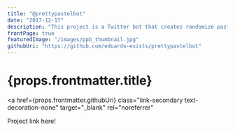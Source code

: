 ```yaml
---
title: "@prettypastelbot"
date: "2017-12-17"
description: "This project is a Twitter bot that creates randomize pastel colors. This came to fruition out of a weekend of doing nothing. That weekend turned into learning some color theory, and the intricacies of color representations in computers!"
frontPage: true
featuredImage: "/images/ppb_thumbnail.jpg"
githubUri: "https://github.com/eduardo-exists/prettypastelbot"
---
```


<h1>{props.frontmatter.title}</h1>

<a
  href={props.frontmatter.githubUri}
  class="link-secondary text-decoration-none"
  target="_blank"
  rel="noreferrer"
>
  Project link here!
</a>

